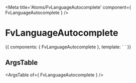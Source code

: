 
<Meta title='Atoms/FvLanguageAutocomplete' component={ FvLanguageAutocomplete } />

# FvLanguageAutocomplete

<Canvas>
<Story name='Common' height='150px'>{{
  components: { FvLanguageAutocomplete },
  template: `<FvLanguageAutocomplete>
  </FvLanguageAutocomplete>`
}}</Story>
</Canvas>

## ArgsTable

<ArgsTable of={ FvLanguageAutocomplete } />
